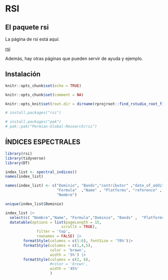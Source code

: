 # RSI

## El paquete rsi

La página de rsi está aquí:

[rsi](https://permian-global-research.github.io/rsi/)

Además, hay otras páginas que pueden servir de ayuda y ejemplo.

## Instalación

```r

knitr::opts_chunk$set(echo = TRUE)

knitr::opts_chunk$set(comment = NA)

knitr::opts_knit$set(root.dir = dirname(rprojroot::find_rstudio_root_file()))

```

```r
# install.packages("rsi")

# install.packages("pak")
# pak::pak("Permian-Global-Research/rsi")

```


## ÍNDICES ESPECTRALES

```r
library(rsi)
library(tidyverse)
library(DT)
```


```r
index_list <- spectral_indices()
names(index_list)
```



```r
names(index_list) <- c("Dominio", "Bands","contributor" ,"date_of_addition" ,
                       "Formula"  ,"Name" , "Platforms", "reference" ,
                       "Nombre")
```

```r
unique(index_list$Dominio)
```



```r
index_list |> 
  select(c( "Nombre","Name", "Formula","Dominio", "Bands" ,  "Platforms"  )) |> 
  datatable(options = list(pageLength = 15, 
                         scrollX = TRUE),
              filter = 'top',
              rownames = FALSE) |> 
        formatStyle(columns = c(1:6), fontSize = '70%')|>
        formatStyle(columns = c(1,4,5),
                    color = 'brown',
                    width = '5%') |> 
        formatStyle(columns = c(2, 6),
                    #color = 'brown',
                    width = '45%'
                    )
  
```



